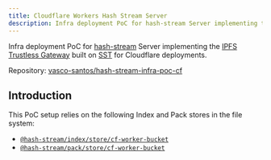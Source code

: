 ```yaml
---
title: Cloudflare Workers Hash Stream Server
description: Infra deployment PoC for hash-stream Server implementing the IPFS Trustless Gateway built on SST for Cloudflare deployments
---
```


Infra deployment PoC for [hash-stream] Server implementing the [IPFS Trustless Gateway](https://specs.ipfs.tech/http-gateways/trustless-gateway/) built on [SST] for Cloudflare deployments.

Repository: [vasco-santos/hash-stream-infra-poc-cf](https://github.com/vasco-santos/hash-stream-infra-poc-cf)

## Introduction

This PoC setup relies on the following Index and Pack stores in the file system:

- [`@hash-stream/index/store/cf-worker-bucket`](https://github.com/vasco-santos/hash-stream/blob/main/packages/index/src/store/cf-worker-bucket.js)
- [`@hash-stream/pack/store/cf-worker-bucket`](https://github.com/vasco-santos/hash-stream/blob/main/packages/pack/src/store/cf-worker-bucket.js)

[SST]: https://sst.dev
[hash-stream]: https://github.com/vasco-santos/hash-stream
